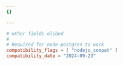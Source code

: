 ```yaml
---
{}

---
```


```toml title="wrangler.toml"
# other fields elided
#
# Required for node-postgres to work
compatibility_flags = [ "nodejs_compat" ]
compatibility_date = "2024-09-23"
```

